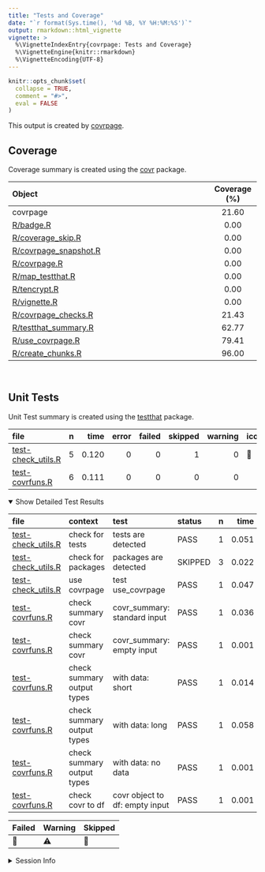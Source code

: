 ```yaml
---
title: "Tests and Coverage"
date: "`r format(Sys.time(), '%d %B, %Y %H:%M:%S')`"
output: rmarkdown::html_vignette
vignette: >
  %\VignetteIndexEntry{covrpage: Tests and Coverage}
  %\VignetteEngine{knitr::rmarkdown}
  %\VignetteEncoding{UTF-8}
---
```

  
```r
knitr::opts_chunk$set(
  collapse = TRUE,
  comment = "#>",
  eval = FALSE
)
```

<!--- Placeholder for tests/README.md Do Not Edit--->
This output is created by
[covrpage](https://github.com/yonicd/covrpage).

## Coverage

Coverage summary is created using the
[covr](https://github.com/r-lib/covr) package.

| Object                                             | Coverage (%) |
| :------------------------------------------------- | :----------: |
| covrpage                                           |    21.60     |
| [R/badge.R](https://github.com/yonicd/covrpage/tree/master/R/badge.R)                          |     0.00     |
| [R/coverage\_skip.R](https://github.com/yonicd/covrpage/tree/master/R/coverage_skip.R)         |     0.00     |
| [R/covrpage\_snapshot.R](https://github.com/yonicd/covrpage/tree/master/R/covrpage_snapshot.R) |     0.00     |
| [R/covrpage.R](https://github.com/yonicd/covrpage/tree/master/R/covrpage.R)                    |     0.00     |
| [R/map\_testthat.R](https://github.com/yonicd/covrpage/tree/master/R/map_testthat.R)           |     0.00     |
| [R/tencrypt.R](https://github.com/yonicd/covrpage/tree/master/R/tencrypt.R)                    |     0.00     |
| [R/vignette.R](https://github.com/yonicd/covrpage/tree/master/R/vignette.R)                    |     0.00     |
| [R/covrpage\_checks.R](https://github.com/yonicd/covrpage/tree/master/R/covrpage_checks.R)     |    21.43     |
| [R/testthat\_summary.R](https://github.com/yonicd/covrpage/tree/master/R/testthat_summary.R)   |    62.77     |
| [R/use\_covrpage.R](https://github.com/yonicd/covrpage/tree/master/R/use_covrpage.R)           |    79.41     |
| [R/create\_chunks.R](https://github.com/yonicd/covrpage/tree/master/R/create_chunks.R)         |    96.00     |

<br>

## Unit Tests

Unit Test summary is created using the
[testthat](https://github.com/r-lib/testthat)
package.

| file                                               | n |  time | error | failed | skipped | warning | icon |
| :------------------------------------------------- | -: | ----: | ----: | -----: | ------: | ------: | :--- |
| [test-check\_utils.R](https://github.com/yonicd/covrpage/tree/master/tests/testthat/test-check_utils.R) | 5 | 0.120 |     0 |      0 |       1 |       0 | 🔶    |
| [test-covrfuns.R](https://github.com/yonicd/covrpage/tree/master/tests/testthat/test-covrfuns.R)        | 6 | 0.111 |     0 |      0 |       0 |       0 |      |

<details open>

<summary> Show Detailed Test Results
</summary>

| file                                                   | context                    | test                           | status  | n |  time | icon |
| :----------------------------------------------------- | :------------------------- | :----------------------------- | :------ | -: | ----: | :--- |
| [test-check\_utils.R](https://github.com/yonicd/covrpage/tree/master/tests/testthat/test-check_utils.R#L4)  | check for tests            | tests are detected             | PASS    | 1 | 0.051 |      |
| [test-check\_utils.R](https://github.com/yonicd/covrpage/tree/master/tests/testthat/test-check_utils.R#L12) | check for packages         | packages are detected          | SKIPPED | 3 | 0.022 | 🔶    |
| [test-check\_utils.R](https://github.com/yonicd/covrpage/tree/master/tests/testthat/test-check_utils.R#L23) | use covrpage               | test use\_covrpage             | PASS    | 1 | 0.047 |      |
| [test-covrfuns.R](https://github.com/yonicd/covrpage/tree/master/tests/testthat/test-covrfuns.R#L5)         | check summary covr         | covr\_summary: standard input  | PASS    | 1 | 0.036 |      |
| [test-covrfuns.R](https://github.com/yonicd/covrpage/tree/master/tests/testthat/test-covrfuns.R#L9_L11)     | check summary covr         | covr\_summary: empty input     | PASS    | 1 | 0.001 |      |
| [test-covrfuns.R](https://github.com/yonicd/covrpage/tree/master/tests/testthat/test-covrfuns.R#L19)        | check summary output types | with data: short               | PASS    | 1 | 0.014 |      |
| [test-covrfuns.R](https://github.com/yonicd/covrpage/tree/master/tests/testthat/test-covrfuns.R#L23)        | check summary output types | with data: long                | PASS    | 1 | 0.058 |      |
| [test-covrfuns.R](https://github.com/yonicd/covrpage/tree/master/tests/testthat/test-covrfuns.R#L27)        | check summary output types | with data: no data             | PASS    | 1 | 0.001 |      |
| [test-covrfuns.R](https://github.com/yonicd/covrpage/tree/master/tests/testthat/test-covrfuns.R#L35)        | check covr to df           | covr object to df: empty input | PASS    | 1 | 0.001 |      |

| Failed | Warning | Skipped |
| :----- | :------ | :------ |
| 🛑      | ⚠️      | 🔶       |

</details>

<details>

<summary> Session Info </summary>

| Field    | Value                               |
| :------- | :---------------------------------- |
| Version  | R version 3.5.1 (2018-07-02)        |
| Platform | x86\_64-apple-darwin15.6.0 (64-bit) |
| Running  | macOS High Sierra 10.13.6           |
| Language | en\_US                              |
| Timezone | America/New\_York                   |

| Package  | Version    |
| :------- | :--------- |
| testthat | 2.0.0.9000 |
| covr     | 3.2.0      |
| covrpage | 0.0.61     |

</details>

<!--- Final Status : skipped/warning --->
